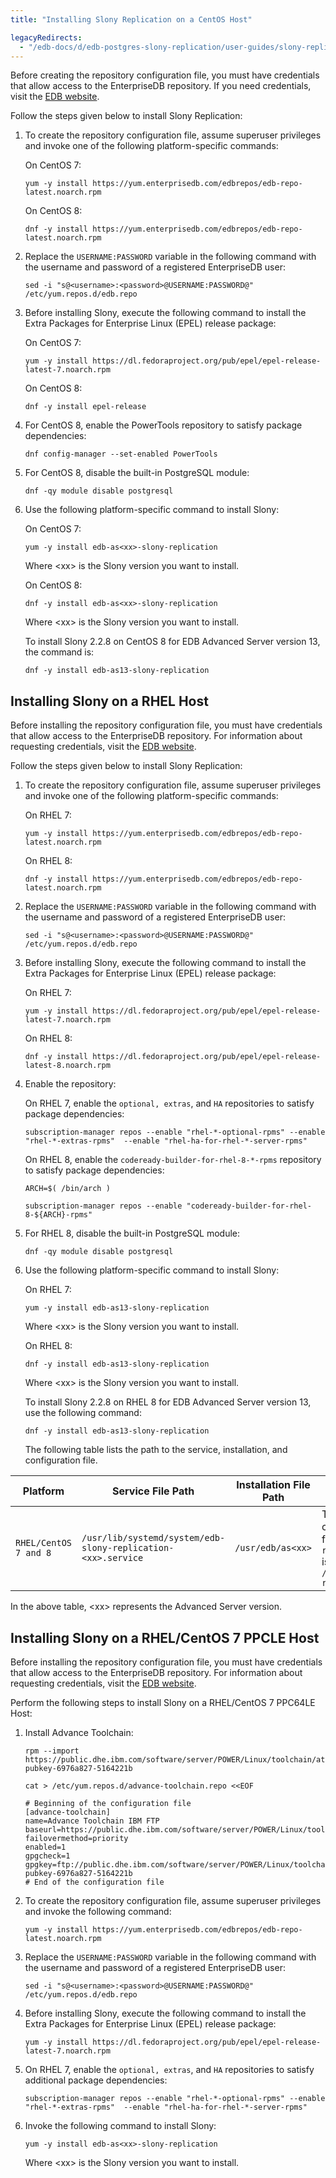```yaml
---
title: "Installing Slony Replication on a CentOS Host"

legacyRedirects:
  - "/edb-docs/d/edb-postgres-slony-replication/user-guides/slony-replication-guide/1.0/installing_slony_on_a_linux_or_centos_host.html"
---
```


<div id="installing_on_centos" class="registered_link"></div>

Before creating the repository configuration file, you must have credentials that allow access to the EnterpriseDB repository. If you need credentials, visit the [EDB website](https://www.enterprisedb.com/user).

Follow the steps given below to install Slony Replication:

1.  To create the repository configuration file, assume superuser privileges and invoke one of the following platform-specific commands:

    On CentOS 7:

    ```text
    yum -y install https://yum.enterprisedb.com/edbrepos/edb-repo-latest.noarch.rpm
    ```

    On CentOS 8:

    ```text
    dnf -y install https://yum.enterprisedb.com/edbrepos/edb-repo-latest.noarch.rpm
    ```

2.  Replace the `USERNAME:PASSWORD` variable in the following command with the username and password of a registered EnterpriseDB user:

    ```text
    sed -i "s@<username>:<password>@USERNAME:PASSWORD@" /etc/yum.repos.d/edb.repo
    ```

3.  Before installing Slony, execute the following command to install the Extra Packages for Enterprise Linux (EPEL) release package:

    On CentOS 7:

    ```text
    yum -y install https://dl.fedoraproject.org/pub/epel/epel-release-latest-7.noarch.rpm
    ```

    On CentOS 8:

    ```text
    dnf -y install epel-release
    ```

4.  For CentOS 8, enable the PowerTools repository to satisfy package dependencies:

    ```text
    dnf config-manager --set-enabled PowerTools
    ```

5.  For CentOS 8, disable the built-in PostgreSQL module:

    ```text
    dnf -qy module disable postgresql
    ```

6.  Use the following platform-specific command to install Slony:

    On CentOS 7:

    ```text
    yum -y install edb-as<xx>-slony-replication
    ```

    Where &lt;xx> is the Slony version you want to install.

    On CentOS 8:

    ```text
    dnf -y install edb-as<xx>-slony-replication
    ```

    Where &lt;xx> is the Slony version you want to install.

    To install Slony 2.2.8 on CentOS 8 for EDB Advanced Server version 13, the command is:

    ```text
    dnf -y install edb-as13-slony-replication
    ```

<div id="installing_on_RHEL" class="registered_link"></div>

## Installing Slony on a RHEL Host

Before installing the repository configuration file, you must have credentials that allow access to the EnterpriseDB repository. For information about requesting credentials, visit the [EDB website](https://www.enterprisedb.com/user).

Follow the steps given below to install Slony Replication:

1.  To create the repository configuration file, assume superuser privileges and invoke one of the following platform-specific commands:

    On RHEL 7:

    ```text
    yum -y install https://yum.enterprisedb.com/edbrepos/edb-repo-latest.noarch.rpm
    ```

    On RHEL 8:

    ```text
    dnf -y install https://yum.enterprisedb.com/edbrepos/edb-repo-latest.noarch.rpm
    ```

2.  Replace the `USERNAME:PASSWORD` variable in the following command with the username and password of a registered EnterpriseDB user:

    ```text
    sed -i "s@<username>:<password>@USERNAME:PASSWORD@" /etc/yum.repos.d/edb.repo
    ```

3.  Before installing Slony, execute the following command to install the Extra Packages for Enterprise Linux (EPEL) release package:

    On RHEL 7:

    ```text
    yum -y install https://dl.fedoraproject.org/pub/epel/epel-release-latest-7.noarch.rpm
    ```

    On RHEL 8:

    ```text
    dnf -y install https://dl.fedoraproject.org/pub/epel/epel-release-latest-8.noarch.rpm
    ```

4.  Enable the repository:

    On RHEL 7, enable the `optional, extras`, and `HA` repositories to satisfy package dependencies:

    ```text
    subscription-manager repos --enable "rhel-*-optional-rpms" --enable "rhel-*-extras-rpms"  --enable "rhel-ha-for-rhel-*-server-rpms"
    ```

    On RHEL 8, enable the `codeready-builder-for-rhel-8-*-rpms` repository to satisfy package dependencies:

    ```text
    ARCH=$( /bin/arch )

    subscription-manager repos --enable "codeready-builder-for-rhel-8-${ARCH}-rpms"
    ```

5.  For RHEL 8, disable the built-in PostgreSQL module:

    ```text
    dnf -qy module disable postgresql
    ```

6.  Use the following platform-specific command to install Slony:

       On RHEL 7:

    ```text
    yum -y install edb-as13-slony-replication
    ```

       Where &lt;xx> is the Slony version you want to install.

       On RHEL 8:

    ```text
    dnf -y install edb-as13-slony-replication
    ```

       Where &lt;xx> is the Slony version you want to install.

       To install Slony 2.2.8 on RHEL 8 for EDB Advanced Server version 13, use the following command:

    ```text
    dnf -y install edb-as13-slony-replication
    ```

    The following table lists the path to the service, installation, and configuration file.

| **Platform**          | **Service File Path**                                        | **Installation File Path** | **Configuration File Path**                                                                   |
| --------------------- | ------------------------------------------------------------ | -------------------------- | --------------------------------------------------------------------------------------------- |
| `RHEL/CentOS 7 and 8` | `/usr/lib/systemd/system/edb-slony-replication-<xx>.service` | `/usr/edb/as<xx>`          | The configuration file `slony-replication.ini` is located in `/etc/edb/slony-replication<xx>` |

In the above table, &lt;xx> represents the Advanced Server version.

<div id="installing_on_ppcle" class="registered_link"></div>

## Installing Slony on a RHEL/CentOS 7 PPCLE Host

Before installing the repository configuration file, you must have credentials that allow access to the EnterpriseDB repository. For information about requesting credentials, visit the [EDB website](https://www.enterprisedb.com/user).

Perform the following steps to install Slony on a RHEL/CentOS 7 PPC64LE Host:

1.  Install Advance Toolchain:

    ```text
    rpm --import https://public.dhe.ibm.com/software/server/POWER/Linux/toolchain/at/redhat/RHEL7/gpg-pubkey-6976a827-5164221b

    cat > /etc/yum.repos.d/advance-toolchain.repo <<EOF

    # Beginning of the configuration file
    [advance-toolchain]
    name=Advance Toolchain IBM FTP
    baseurl=https://public.dhe.ibm.com/software/server/POWER/Linux/toolchain/at/redhat/RHEL7
    failovermethod=priority
    enabled=1
    gpgcheck=1
    gpgkey=ftp://public.dhe.ibm.com/software/server/POWER/Linux/toolchain/at/redhat/RHELX/gpg-pubkey-6976a827-5164221b
    # End of the configuration file
    ```

2.  To create the repository configuration file, assume superuser privileges and invoke the following command:

    ```text
    yum -y install https://yum.enterprisedb.com/edbrepos/edb-repo-latest.noarch.rpm
    ```

3.  Replace the `USERNAME:PASSWORD` variable in the following command with the username and password of a registered EnterpriseDB user:

    ```text
    sed -i "s@<username>:<password>@USERNAME:PASSWORD@" /etc/yum.repos.d/edb.repo
    ```

4.  Before installing Slony, execute the following command to install the Extra Packages for Enterprise Linux (EPEL) release package:

    ```text
    yum -y install https://dl.fedoraproject.org/pub/epel/epel-release-latest-7.noarch.rpm
    ```

5.  On RHEL 7, enable the `optional, extras`, and `HA` repositories to satisfy additional package dependencies:

    ```text
    subscription-manager repos --enable "rhel-*-optional-rpms" --enable "rhel-*-extras-rpms"  --enable "rhel-ha-for-rhel-*-server-rpms"
    ```

6.  Invoke the following command to install Slony:

    ```text
    yum -y install edb-as<xx>-slony-replication
    ```

    Where &lt;xx> is the Slony version you want to install.
